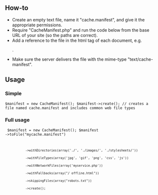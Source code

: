 ==How-to==
* Create an empty text file, name it "cache.manifest", and give it the appropriate permissions.
* Require "CacheManifest.php" and run the code below from the base URL of your site (so the paths are correct).
* Add a reference to the file in the html tag of each document, e.g. <html manifest="cache.manifest">.
* Make sure the server delivers the file with the mime-type "text/cache-manifest".

==Usage==
===Simple===
<code>
$manifest = new CacheManifest();
$manifest->create(); // creates a file named cache.manifest and includes common web file types
</code>
===Full usage===
<code>
$manifest = new CacheManifest();
$manifest	->toFile("mycache.manifest")
			->withDirectories(array('./', './images/', './stylesheets/'))
			->withFileTypes(array('jpg', 'gif', 'png', 'css', 'js'))
			->withNetworkFiles(array('myservice.php'))
			->withFallbacks(array("/ offline.html"))
			->skippingFiles(array("robots.txt"))
			->create();
</code>